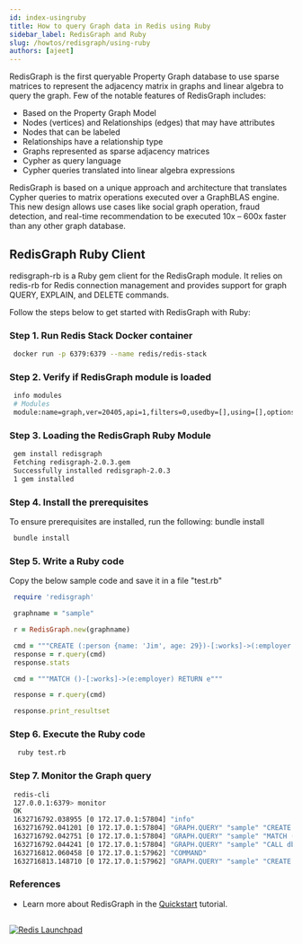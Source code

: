 ```yaml
---
id: index-usingruby
title: How to query Graph data in Redis using Ruby
sidebar_label: RedisGraph and Ruby
slug: /howtos/redisgraph/using-ruby
authors: [ajeet]
---
```



<GraphEol />
<Authors frontMatter={frontMatter} />

RedisGraph is the first queryable Property Graph database to use sparse matrices to represent the adjacency matrix in graphs and linear algebra to query the graph.
Few of the notable features of RedisGraph includes:

- Based on the Property Graph Model
- Nodes (vertices) and Relationships (edges) that may have attributes
- Nodes that can be labeled
- Relationships have a relationship type
- Graphs represented as sparse adjacency matrices
- Cypher as query language
- Cypher queries translated into linear algebra expressions

RedisGraph is based on a unique approach and architecture that translates Cypher queries to matrix operations executed over a GraphBLAS engine. This new design allows use cases like social graph operation, fraud detection, and real-time recommendation to be executed 10x – 600x faster than any other graph database.

## RedisGraph Ruby Client

redisgraph-rb is a Ruby gem client for the RedisGraph module. It relies on redis-rb for Redis connection management and provides support for graph QUERY, EXPLAIN, and DELETE commands.

Follow the steps below to get started with RedisGraph with Ruby:

### Step 1. Run Redis Stack Docker container

```bash
 docker run -p 6379:6379 --name redis/redis-stack
```

### Step 2. Verify if RedisGraph module is loaded

```bash
 info modules
 # Modules
 module:name=graph,ver=20405,api=1,filters=0,usedby=[],using=[],options=[]
```

### Step 3. Loading the RedisGraph Ruby Module

```bash
 gem install redisgraph
 Fetching redisgraph-2.0.3.gem
 Successfully installed redisgraph-2.0.3
 1 gem installed

```

### Step 4. Install the prerequisites

To ensure prerequisites are installed, run the following: bundle install

```bash
 bundle install
```

### Step 5. Write a Ruby code

Copy the below sample code and save it in a file "test.rb"

```ruby
 require 'redisgraph'

 graphname = "sample"

 r = RedisGraph.new(graphname)

 cmd = """CREATE (:person {name: 'Jim', age: 29})-[:works]->(:employer {name: 'Dunder Mifflin'})"""
 response = r.query(cmd)
 response.stats

 cmd = """MATCH ()-[:works]->(e:employer) RETURN e"""

 response = r.query(cmd)

 response.print_resultset
```

### Step 6. Execute the Ruby code

```bash
  ruby test.rb
```

### Step 7. Monitor the Graph query

```bash
 redis-cli
 127.0.0.1:6379> monitor
 OK
 1632716792.038955 [0 172.17.0.1:57804] "info"
 1632716792.041201 [0 172.17.0.1:57804] "GRAPH.QUERY" "sample" "CREATE (:person {name: 'Jim', age: 29})-[:works]->(:employer {name: 'Dunder Mifflin'})" "--compact"
 1632716792.042751 [0 172.17.0.1:57804] "GRAPH.QUERY" "sample" "MATCH ()-[:works]->(e:employer) RETURN e" "--compact"
 1632716792.044241 [0 172.17.0.1:57804] "GRAPH.QUERY" "sample" "CALL db.propertyKeys()"
 1632716812.060458 [0 172.17.0.1:57962] "COMMAND"
 1632716813.148710 [0 172.17.0.1:57962] "GRAPH.QUERY" "sample" "CREATE (:person {name: 'Jim', age: 29})-[:works]->(:employer {name: 'Dunder Mifflin'})" "--compact"

```

### References

- Learn more about RedisGraph in the [Quickstart](https://oss.redis.com/redisgraph/) tutorial.

##

<div>
  <a
    href="https://launchpad.redis.com"
    target="_blank"
    rel="noopener"
    className="link">
    <img
      src="/img/launchpad.png"
      className="thumb"
      loading="lazy"
      alt="Redis Launchpad"
    />
  </a>
</div>
